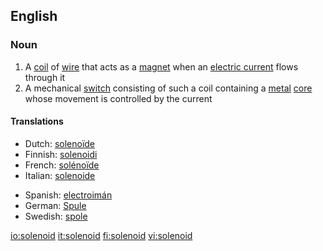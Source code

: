 ==English==

===Noun===
{{wikipedia}}
{{en-noun}}

# A [[coil]] of [[wire]] that acts as a [[magnet]] when an [[electric current]] flows through it
# A mechanical [[switch]] consisting of such a coil containing a [[metal]] [[core]] whose movement is controlled by the current

====Translations====
{{top}}
*Dutch: [[solenoïde]] {{f}}
*Finnish: [[solenoidi]]
*French: [[solénoïde]] {{m}}
*Italian: [[solenoide]] {{m}}
{{mid}}
*Spanish: [[electroimán]]
*German: [[Spule]] {{f}}
*Swedish: [[spole]] {{c}}
{{bottom}}

[[io:solenoid]]
[[it:solenoid]]
[[fi:solenoid]]
[[vi:solenoid]]